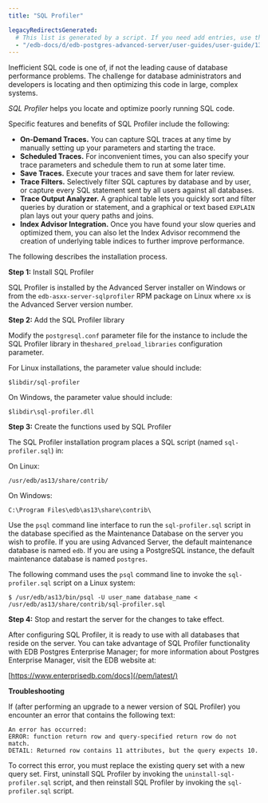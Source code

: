 ```yaml
---
title: "SQL Profiler"

legacyRedirectsGenerated:
  # This list is generated by a script. If you need add entries, use the `legacyRedirects` key.
  - "/edb-docs/d/edb-postgres-advanced-server/user-guides/user-guide/13/sql_profiler.html"
---
```


<div id="sql_profiler" class="registered_link"></div>

Inefficient SQL code is one of, if not the leading cause of database performance problems. The challenge for database administrators and developers is locating and then optimizing this code in large, complex systems.

*SQL Profiler* helps you locate and optimize poorly running SQL code.

Specific features and benefits of SQL Profiler include the following:

-   **On-Demand Traces.** You can capture SQL traces at any time by manually setting up your parameters and starting the trace.
-   **Scheduled Traces.** For inconvenient times, you can also specify your trace parameters and schedule them to run at some later time.
-   **Save Traces.** Execute your traces and save them for later review.
-   **Trace Filters.** Selectively filter SQL captures by database and by user, or capture every SQL statement sent by all users against all databases.
-   **Trace Output Analyzer.** A graphical table lets you quickly sort and filter queries by duration or statement, and a graphical or text based `EXPLAIN` plan lays out your query paths and joins.
-   **Index Advisor Integration.** Once you have found your slow queries and optimized them, you can also let the Index Advisor recommend the creation of underlying table indices to further improve performance.

The following describes the installation process.

**Step 1:** Install SQL Profiler

SQL Profiler is installed by the Advanced Server installer on Windows or from the `edb-asxx-server-sqlprofiler` RPM package on Linux where `xx` is the Advanced Server version number.

**Step 2:** Add the SQL Profiler library

Modify the `postgresql.conf` parameter file for the instance to include the SQL Profiler library in the`shared_preload_libraries` configuration parameter.

For Linux installations, the parameter value should include:

```text
$libdir/sql-profiler
```

On Windows, the parameter value should include:

```text
$libdir\sql-profiler.dll
```

**Step 3:** Create the functions used by SQL Profiler

The SQL Profiler installation program places a SQL script (named `sql-profiler.sql`) in:

On Linux:

```text
/usr/edb/as13/share/contrib/
```

On Windows:

```text
C:\Program Files\edb\as13\share\contrib\
```

Use the `psql` command line interface to run the `sql-profiler.sql` script in the database specified as the Maintenance Database on the server you wish to profile. If you are using Advanced Server, the default maintenance database is named `edb`. If you are using a PostgreSQL instance, the default maintenance database is named `postgres`.

The following command uses the `psql` command line to invoke the `sql-profiler.sql` script on a Linux system:

```text
$ /usr/edb/as13/bin/psql -U user_name database_name <
/usr/edb/as13/share/contrib/sql-profiler.sql
```

**Step 4:** Stop and restart the server for the changes to take effect.

After configuring SQL Profiler, it is ready to use with all databases that reside on the server. You can take advantage of SQL Profiler functionality with EDB Postgres Enterprise Manager; for more information about Postgres Enterprise Manager, visit the EDB website at:

[https://www.enterprisedb.com/docs](/pem/latest/)

**Troubleshooting**

If (after performing an upgrade to a newer version of SQL Profiler) you encounter an error that contains the following text:

```text
An error has occurred:
ERROR: function return row and query-specified return row do not match.
DETAIL: Returned row contains 11 attributes, but the query expects 10.
```

To correct this error, you must replace the existing query set with a new query set. First, uninstall SQL Profiler by invoking the `uninstall-sql-profiler.sql` script, and then reinstall SQL Profiler by invoking the `sql-profiler.sql` script.
